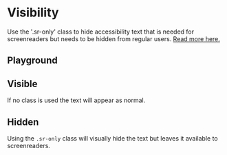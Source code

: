 
<Meta of={VisibilityStories} />

# Visibility

<div
  dangerouslySetInnerHTML={{
    __html: createSourceCodeLink({ link: 'core/utilities.css' }).outerHTML,
  }}
></div>

Use the '.sr-only' class to hide accessibility text that is needed for screenreaders but needs to be hidden from regular users. [Read more here.](https://snook.ca/archives/html_and_css/hiding-content-for-accessibility)

## Playground

<Canvas of={VisibilityStories.Hidden} />
<Controls of={VisibilityStories.Hidden} />

## Visible

If no class is used the text will appear as normal.

<Canvas of={VisibilityStories.Visible} />

## Hidden

Using the `.sr-only` class will visually hide the text but leaves it available to screenreaders.

<Canvas of={VisibilityStories.Hidden} />

